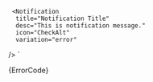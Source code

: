 


     <Notification
      title="Notification Title"
      desc="This is notification message."
      icon="CheckAlt"
      variation="error"
   />
`

<Section
	contained={true}
	border={true}
	style={{ paddingRight: 0, paddingLeft: 0 }}
>
	<Preview wrapper={true}>
		<Notification
			variation="error"
			title="Notification Title"
			desc="This is notification message."
			icon="CheckAlt"
		/>
	</Preview>
	<Snippet language="js">{ErrorCode}</Snippet>
</Section>
